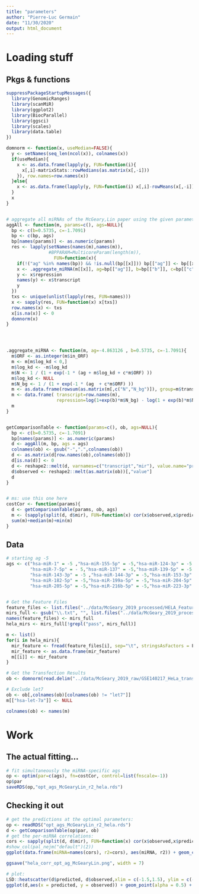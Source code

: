 ```yaml
---
title: "parameters"
author: "Pierre-Luc Germain"
date: "11/30/2020"
output: html_document
---
```


# Loading stuff

## Pkgs & functions

```r
suppressPackageStartupMessages({
  library(GenomicRanges)
  library(scanMiR)
  library(ggplot2)
  library(BiocParallel)
  library(ggsci)
  library(scales)
  library(data.table)
})
```


```r
domnorm <- function(x, useMedian=FALSE){
  y <- setNames(seq_len(ncol(x)), colnames(x))
  if(useMedian){
    x <- as.data.frame(lapply(y, FUN=function(i){
      x[,i]-matrixStats::rowMedians(as.matrix(x[,-i]))
    }), row.names=row.names(x))
  }else{
    x <- as.data.frame(lapply(y, FUN=function(i) x[,i]-rowMeans(x[,-i])), row.names=row.names(x))
  }  
  x
}


# aggregate all miRNAs of the McGeary,Lin paper using the given parameters
aggAll <- function(m, params=c(), ags=NULL){
  bp <- c(b=0.5735, c=-1.7091)
  bp <- c(bp, ags)
  bp[names(params)] <- as.numeric(params)
  res <- lapply(setNames(names(m),names(m)), 
                #BPPARAM=MulticoreParam(length(m)), 
                  FUN=function(x){
    if(!("ag" %in% names(bp)) && !is.null(bp[[x]])) bp[["ag"]] <- bp[[x]]
    x <- .aggregate_miRNA(m[[x]], ag=bp[["ag"]], b=bp[["b"]], c=bp[["c"]])
    y <- x$repression
    names(y) <- x$transcript
    y
  })
  txs <- unique(unlist(lapply(res, FUN=names)))
  x <- sapply(res, FUN=function(x) x[txs])
  row.names(x) <- txs
  x[is.na(x)] <- 0
  domnorm(x)
}




.aggregate_miRNA <- function(m, ag=-4.863126 , b=0.5735, c=-1.7091){
  m$ORF <- as.integer(m$in_ORF)
  m <- m[m$log_kd < 0,]
  m$log_kd <- -m$log_kd
  m$N <- 1 / (1 + exp(-1 * (ag + m$log_kd + c*m$ORF) ))
  m$log_kd <- NULL
  m$N_bg <- 1 / (1 + exp(-1 * (ag  + c*m$ORF) ))
  m <- as.data.frame(rowsum(as.matrix(m[,c("N","N_bg")]), group=m$transcript))
  m <- data.frame( transcript=row.names(m),
                   repression=log(1+exp(b)*m$N_bg) - log(1 + exp(b)*m$N) )
  m
}


getComparisonTable <- function(params=c(), ob, ags=NULL){
  bp <- c(b=0.5735, c=-1.7091)
  bp[names(params)] <- as.numeric(params)
  d <- aggAll(m, bp, ags = ags)
  colnames(ob) <- gsub("-",".",colnames(ob))
  d <- as.matrix(d[row.names(ob),colnames(ob)])
  d[is.na(d)] <- 0
  d <- reshape2::melt(d, varnames=c("transcript","mir"), value.name="predicted")
  d$observed <- reshape2::melt(as.matrix(ob))[,"value"]
  d
}


# ms: use this one here
costCor <- function(params){
  d <- getComparisonTable(params, ob, ags)
  m <- (sapply(split(d, d$mir), FUN=function(x) cor(x$observed,x$predicted)^2))
  sum(m)+median(m)+min(m)
}


```


## Data

```r
# starting ag -5
ags <- c("hsa-miR-1" = -5 ,"hsa-miR-155-5p" = -5,"hsa-miR-124-3p" = -5,
         "hsa-miR-7-5p" = - 5,"hsa-miR-137" = -5,"hsa-miR-139-5p" = -5,
         "hsa-miR-143-3p" = -5 ,"hsa-miR-144-3p" = -5,"hsa-miR-153-3p" = -5,
         "hsa-miR-182-5p" = -5,"hsa-miR-199a-5p" = -5,"hsa-miR-204-5p" = -5,
         "hsa-miR-205-5p" = -5,"hsa-miR-216b-5p" = -5,"hsa-miR-223-3p" = -5,"cel-lsy-6" = -5) 


# Get the Feature Files
feature_files <- list.files("../data/McGeary_2019_processed/HELA_Features_McGeary_Scan", full.names = T)
mirs_full <- gsub("\\.txt", "", list.files("../data/McGeary_2019_processed/HELA_Features_McGeary_Scan", full.names = F))
names(feature_files) <- mirs_full
hela_mirs <- mirs_full[!grepl("pass", mirs_full)]

m <- list()
for(i in hela_mirs){
  mir_feature <- fread(feature_files[i], sep="\t", stringsAsFactors = F) 
  mir_feature <- as.data.frame(mir_feature)
  m[[i]] <- mir_feature
}

# Get the Transfection Results
ob <- domnorm(read.delim("../data/McGeary_2019_raw/GSE140217_HeLa_transfection_logtpm_batchnormalized.txt", row.names=1))

# Exclude let7
ob <- ob[,colnames(ob)[colnames(ob) != "let7"]]
m[["hsa-let-7a"]] <- NULL

colnames(ob) <- names(m)
```



# Work

## The actual fitting...

```r
# fit simultaneously the miRNA-specific ags
op <- optim(par=c(ags), fn=costCor, control=list(fnscale=-1))
op$par
saveRDS(op,"opt_ags_McGearyLin_r2_hela.rds")
```

## Checking it out

```r
# get the predictions at the optimal parameters:
op <- readRDS("opt_ags_McGearyLin_r2_hela.rds")
d <- getComparisonTable(op$par, ob)
# get the per-miRNA correlations:
cors <- sapply(split(d, d$mir), FUN=function(x) cor(x$observed,x$predicted)^2)
#show_col(pal_nejm("default")(2))
ggplot(data.frame(miRNA=names(cors), r2=cors), aes(miRNA, r2)) + geom_col(fill = "#BC3C29FF", alpha = 0.8) + coord_flip() + geom_text(aes(label=round(cors,4))) 

ggsave("hela_corr_opt_ag_McGearyLin.png", width = 7)

# plot:
LSD::heatscatter(d$predicted, d$observed,xlim = c(-1.5,1.5), ylim = c(-1.5,1.5))
ggplot(d,aes(x = predicted, y = observed)) + geom_point(alpha = 0.5) + xlim(-1.5,1.5) + ylim (-1.5,1.5) 
```










